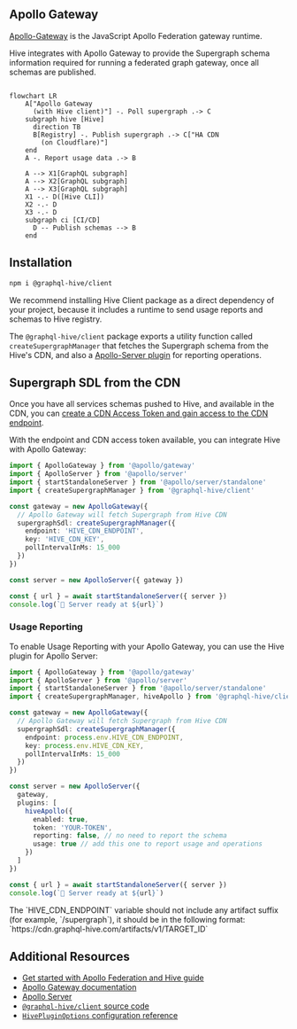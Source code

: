 
## Apollo Gateway

[Apollo-Gateway](https://www.apollographql.com/docs/federation/v1/gateway/) is the JavaScript Apollo
Federation gateway runtime.

Hive integrates with Apollo Gateway to provide the Supergraph schema information required for
running a federated graph gateway, once all schemas are published.

```mermaid

flowchart LR
    A["Apollo Gateway
      (with Hive client)"] -. Poll supergraph .-> C
    subgraph hive [Hive]
      direction TB
      B[Registry] -. Publish supergraph .-> C["HA CDN
        (on Cloudflare)"]
    end
    A -. Report usage data .-> B

    A --> X1[GraphQL subgraph]
    A --> X2[GraphQL subgraph]
    A --> X3[GraphQL subgraph]
    X1 -.- D([Hive CLI])
    X2 -.- D
    X3 -.- D
    subgraph ci [CI/CD]
      D -- Publish schemas --> B
    end

```

## Installation

```sh npm2yarn
npm i @graphql-hive/client
```

<Callout type="info">
  We recommend installing Hive Client package as a direct dependency of your project, because it
  includes a runtime to send usage reports and schemas to Hive registry.
</Callout>

The `@graphql-hive/client` package exports a utility function called `createSupergraphManager` that
fetches the Supergraph schema from the Hive's CDN, and also a
[Apollo-Server plugin](https://www.apollographql.com/docs/apollo-server/) for reporting operations.

## Supergraph SDL from the CDN

Once you have all services schemas pushed to Hive, and available in the CDN, you can
[create a CDN Access Token and gain access to the CDN endpoint](/docs/features/high-availability-cdn#cdn-access-tokens).

With the endpoint and CDN access token available, you can integrate Hive with Apollo Gateway:

```ts
import { ApolloGateway } from '@apollo/gateway'
import { ApolloServer } from '@apollo/server'
import { startStandaloneServer } from '@apollo/server/standalone'
import { createSupergraphManager } from '@graphql-hive/client'

const gateway = new ApolloGateway({
  // Apollo Gateway will fetch Supergraph from Hive CDN
  supergraphSdl: createSupergraphManager({
    endpoint: 'HIVE_CDN_ENDPOINT',
    key: 'HIVE_CDN_KEY',
    pollIntervalInMs: 15_000
  })
})

const server = new ApolloServer({ gateway })

const { url } = await startStandaloneServer({ server })
console.log(`🚀 Server ready at ${url}`)
```

### Usage Reporting

To enable Usage Reporting with your Apollo Gateway, you can use the Hive plugin for Apollo Server:

```ts
import { ApolloGateway } from '@apollo/gateway'
import { ApolloServer } from '@apollo/server'
import { startStandaloneServer } from '@apollo/server/standalone'
import { createSupergraphManager, hiveApollo } from '@graphql-hive/client'

const gateway = new ApolloGateway({
  // Apollo Gateway will fetch Supergraph from Hive CDN
  supergraphSdl: createSupergraphManager({
    endpoint: process.env.HIVE_CDN_ENDPOINT,
    key: process.env.HIVE_CDN_KEY,
    pollIntervalInMs: 15_000
  })
})

const server = new ApolloServer({
  gateway,
  plugins: [
    hiveApollo({
      enabled: true,
      token: 'YOUR-TOKEN',
      reporting: false, // no need to report the schema
      usage: true // add this one to report usage and operations
    })
  ]
})

const { url } = await startStandaloneServer({ server })
console.log(`🚀 Server ready at ${url}`)
```

<Callout>
  The `HIVE_CDN_ENDPOINT` variable should not include any artifact suffix (for example,
  `/supergraph`), it should be in the following format:
  `https://cdn.graphql-hive.com/artifacts/v1/TARGET_ID`
</Callout>

## Additional Resources

- [Get started with Apollo Federation and Hive guide](/docs/get-started/apollo-federation)
- [Apollo Gateway documentation](https://www.apollographql.com/docs/federation/v1/gateway/)
- [Apollo Server](https://www.apollographql.com/docs/apollo-server/)
- [`@graphql-hive/client` source code](https://github.com/kamilkisiela/graphql-hive/tree/main/packages/libraries/client)
- [`HivePluginOptions` configuration reference](https://github.com/kamilkisiela/graphql-hive/blob/main/packages/libraries/client/src/internal/types.ts#LL40C29-L40C29)
